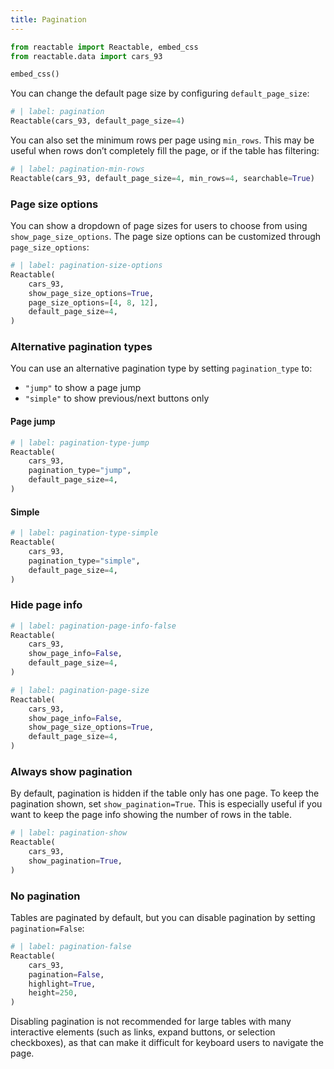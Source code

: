 ```yaml
---
title: Pagination
---
```


```python
from reactable import Reactable, embed_css
from reactable.data import cars_93

embed_css()
```

You can change the default page size by configuring `default_page_size`:

```python
# | label: pagination
Reactable(cars_93, default_page_size=4)
```

You can also set the minimum rows per page using `min_rows`. This may be useful when rows don’t completely fill the page, or if the table has filtering:

```python
# | label: pagination-min-rows
Reactable(cars_93, default_page_size=4, min_rows=4, searchable=True)

```

### Page size options

You can show a dropdown of page sizes for users to choose from using `show_page_size_options`. The page size options can be customized through `page_size_options`:

```python
# | label: pagination-size-options
Reactable(
    cars_93,
    show_page_size_options=True,
    page_size_options=[4, 8, 12],
    default_page_size=4,
)
```

### Alternative pagination types

You can use an alternative pagination type by setting `pagination_type` to:

* `"jump"` to show a page jump
* `"simple"` to show previous/next buttons only

#### Page jump

```python
# | label: pagination-type-jump
Reactable(
    cars_93,
    pagination_type="jump",
    default_page_size=4,
)
```

#### Simple

```python
# | label: pagination-type-simple
Reactable(
    cars_93,
    pagination_type="simple",
    default_page_size=4,
)
```

### Hide page info

```python
# | label: pagination-page-info-false
Reactable(
    cars_93,
    show_page_info=False,
    default_page_size=4,
)
```


```python
# | label: pagination-page-size
Reactable(
    cars_93,
    show_page_info=False,
    show_page_size_options=True,
    default_page_size=4,
)
```

### Always show pagination

By default, pagination is hidden if the table only has one page. To keep the pagination shown, set `show_pagination=True`. This is especially useful if you want to keep the page info showing the number of rows in the table.

```python
# | label: pagination-show
Reactable(
    cars_93,
    show_pagination=True,
)
```

### No pagination

Tables are paginated by default, but you can disable pagination by setting `pagination=False`:

```python
# | label: pagination-false
Reactable(
    cars_93,
    pagination=False,
    highlight=True,
    height=250,
)
```

:::{.callout-tip}
Disabling pagination is not recommended for large tables with many interactive elements (such as links, expand buttons, or selection checkboxes), as that can make it difficult for keyboard users to navigate the page.
:::